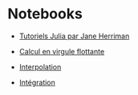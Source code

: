 # Notebooks

- [Tutoriels Julia par Jane Herriman](https://github.com/xorJane/Introduction_to_Julia_tutorials)

- [Calcul en virgule flottante](notebooks/1_virgule_flottante.ipynb)

- [Interpolation](notebooks/2_interpolation.ipynb)

- [Intégration](notebooks/3_integration.ipynb)
